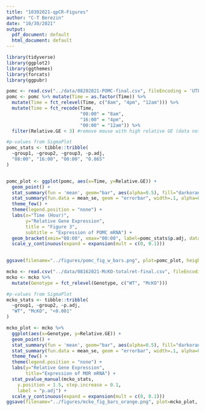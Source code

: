 ---
title: "10302021-qpCR-Figures"
author: "C-T Berezin"
date: "10/30/2021"
output:
  pdf_document: default
  html_document: default
---

```{r}
library(tidyverse)
library(ggplot2)
library(ggthemes)
library(forcats)
library(ggpubr)
```

```{r pomc}
pomc <- read.csv("../data/08202021-POMC-final.csv", fileEncoding = 'UTF-8-BOM')
pomc <- pomc %>% mutate(Time = as.factor(Time)) %>% 
  mutate(Time = fct_relevel(Time, c("8am", "4pm", "12am"))) %>%
  mutate(Time = fct_recode(Time,
                           "08:00" = "8am",
                           "16:00" = "4pm",
                           "00:00" = "12am")) %>% 
  filter(Relative.GE < 3) #remove mouse with high relative GE (data not normal)

#p-values from SigmaPlot
pomc_stats <- tibble::tribble(
  ~group1, ~group2, ~group3, ~p.adj,
  "08:00", "16:00", "00:00", "0.865"
)


pomc_plot <- ggplot(pomc, aes(x=Time, y=Relative.GE)) +
  geom_point() +
  stat_summary(fun = 'mean', geom="bar", aes(alpha=0.5), fill="darkorange") +
  stat_summary(fun.data = mean_se, geom = "errorbar", width=.1, alpha=0.5) +
  theme_few() +
  theme(legend.position = "none") +
  labs(x="Time (Hour)",
       y="Relative Gene Expression",
       title = "Figure 3",
       subtitle = "Expression of POMC mRNA") +
  geom_bracket(xmin="08:00", xmax="00:00", label=pomc_stats$p.adj, data=pomc_stats, y.position=2.5) +
  scale_y_continuous(expand = expansion(mult = c(0, 0.1)))
  

ggsave(filename="../figures/pomc_fig_w_bars.png", plot=pomc_plot, height=3, width=3)
```



```{r mcko}
mcko <- read.csv("../data/08162021-McKO-totalret-final.csv", fileEncoding = 'UTF-8-BOM')
mcko <- mcko %>% 
  mutate(Genotype = fct_relevel(Genotype, c("WT", "McKO")))

#p-values from SigmaPlot
mcko_stats <- tibble::tribble(
  ~group1, ~group2, ~p.adj,
  "WT", "McKO", "<0.001"
)

mcko_plot <- mcko %>% 
  ggplot(aes(x=Genotype, y=Relative.GE)) +
  geom_point() +
  stat_summary(fun = 'mean', geom="bar", aes(alpha=0.5), fill="darkorange") +
  stat_summary(fun.data = mean_se, geom = "errorbar", width=.1, alpha=0.5) +
  theme_few() +
  theme(legend.position = "none") +
  labs(y="Relative Gene Expression",
       title="Expression of MOR mRNA") +
  stat_pvalue_manual(mcko_stats,
    y.position = 1.5, step.increase = 0.1,
    label = "p.adj") +
  scale_y_continuous(expand = expansion(mult = c(0, 0.1)))
ggsave(filename="../figures/mcko_fig_bars_orange.png", plot=mcko_plot, height=4, width=3)
```


